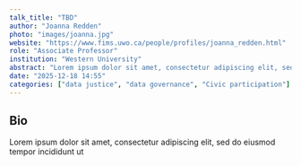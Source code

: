 ```yaml
---
talk_title: "TBD"
author: "Joanna Redden"
photo: "images/joanna.jpg"
website: "https://www.fims.uwo.ca/people/profiles/joanna_redden.html"
role: "Associate Professor"
institution: "Western University"
abstract: "Lorem ipsum dolor sit amet, consectetur adipiscing elit, sed do eiusmod tempor incididunt ut"
date: "2025-12-18 14:55"
categories: ["data justice", "data governance", "Civic participation"]
---
```


## Bio
Lorem ipsum dolor sit amet, consectetur adipiscing elit, sed do eiusmod tempor incididunt ut